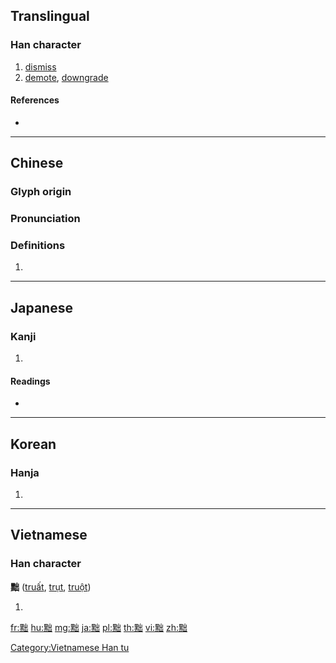 {{character info/new}}
==Translingual==

===Han character===
{{Han char|rn=203|rad=黑|as=05|sn=17|four=62372|canj=WFUU|ids=⿰黑出}}

# [[dismiss]]
# [[demote]], [[downgrade]]

====References====
* {{Han ref|kx=1519.210|dkj=48076|dj=2053.090|hdz=74747.100|uh=9EDC|ud=40668|bh=C24A|bd=49738}}

----

==Chinese==
{{zh-forms}}

===Glyph origin===
{{Han etym}}

===Pronunciation===
{{zh-pron
|m=chù
|c=ceot1,zeot1,zyut3,zyut6
|h=pfs=
|md=
|mn=lut
|w=
|mc=y
|oc=y
|cat=
}}

===Definitions===
{{zh-hanzi}}

# {{rfdef|lang=zh}}

----

==Japanese==

===Kanji===
{{ja-kanji|grade=|rs=黑05}}

# {{defn|lang=ja|sort=黑05}}

====Readings====
* {{ja-readings|goon=[[ちゅち]] (chuchi)|kanon=[[ちゅつ]] (chutsu)|kun=[[しりぞける]] (shirizokeru)}}

----

==Korean==

===Hanja===
{{ko-hanja|hangeul=출|eumhun=|rv=chul|mr=ch'ul|y=chwul}}

# {{defn|lang=ko|sort=黑05}}

----

==Vietnamese==

===Han character===
'''黜''' ([[truất]], [[trụt]], [[truột]])

# {{defn|lang=vi}}

[[Category:Vietnamese Han tu]]

[[fr:黜]]
[[hu:黜]]
[[mg:黜]]
[[ja:黜]]
[[pl:黜]]
[[th:黜]]
[[vi:黜]]
[[zh:黜]]